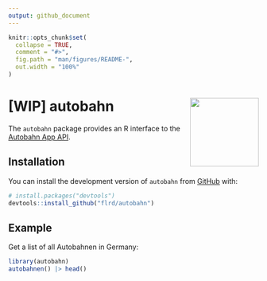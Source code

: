 ```yaml
---
output: github_document
---
```


<!-- README.md is generated from README.Rmd. Please edit that file -->

```r
knitr::opts_chunk$set(
  collapse = TRUE,
  comment = "#>",
  fig.path = "man/figures/README-",
  out.width = "100%"
)
```

# [WIP] autobahn <img src="man/figures/logo.png" align="right" height="138" alt="" />

<!-- badges: start -->
<!-- badges: end -->

The `autobahn` package provides an R interface to the 
[Autobahn App API](https://autobahn.api.bund.dev/). 

## Installation

You can install the development version of `autobahn` from [GitHub](https://github.com/) with:

``` r
# install.packages("devtools")
devtools::install_github("flrd/autobahn")
```

## Example

Get a list of all Autobahnen in Germany:

```r
library(autobahn)
autobahnen() |> head()
```
